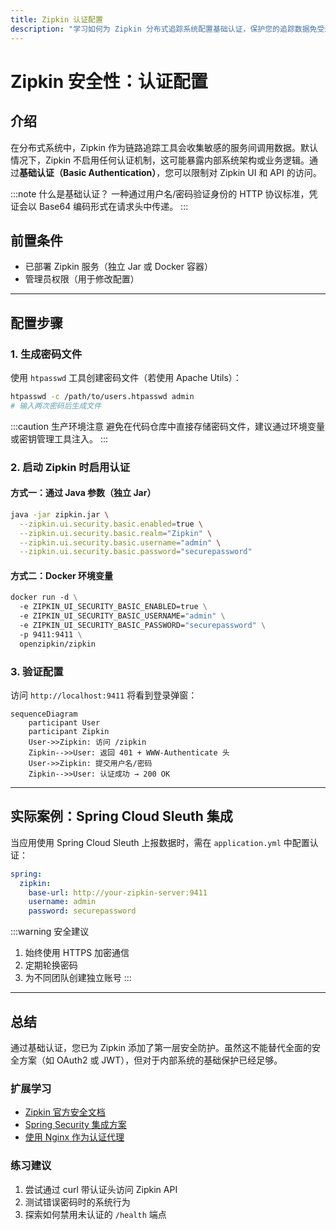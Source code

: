 ```yaml
---
title: Zipkin 认证配置
description: "学习如何为 Zipkin 分布式追踪系统配置基础认证，保护您的追踪数据免受未授权访问。"
---
```


# Zipkin 安全性：认证配置

## 介绍

在分布式系统中，Zipkin 作为链路追踪工具会收集敏感的服务间调用数据。默认情况下，Zipkin 不启用任何认证机制，这可能暴露内部系统架构或业务逻辑。通过**基础认证（Basic Authentication）**，您可以限制对 Zipkin UI 和 API 的访问。

:::note 什么是基础认证？
一种通过用户名/密码验证身份的 HTTP 协议标准，凭证会以 Base64 编码形式在请求头中传递。
:::

## 前置条件

- 已部署 Zipkin 服务（独立 Jar 或 Docker 容器）
- 管理员权限（用于修改配置）

---

## 配置步骤

### 1. 生成密码文件

使用 `htpasswd` 工具创建密码文件（若使用 Apache Utils）：

```bash
htpasswd -c /path/to/users.htpasswd admin
# 输入两次密码后生成文件
```

:::caution 生产环境注意
避免在代码仓库中直接存储密码文件，建议通过环境变量或密钥管理工具注入。
:::

### 2. 启动 Zipkin 时启用认证

#### 方式一：通过 Java 参数（独立 Jar）

```bash
java -jar zipkin.jar \
  --zipkin.ui.security.basic.enabled=true \
  --zipkin.ui.security.basic.realm="Zipkin" \
  --zipkin.ui.security.basic.username="admin" \
  --zipkin.ui.security.basic.password="securepassword"
```

#### 方式二：Docker 环境变量

```dockerfile
docker run -d \
  -e ZIPKIN_UI_SECURITY_BASIC_ENABLED=true \
  -e ZIPKIN_UI_SECURITY_BASIC_USERNAME="admin" \
  -e ZIPKIN_UI_SECURITY_BASIC_PASSWORD="securepassword" \
  -p 9411:9411 \
  openzipkin/zipkin
```

### 3. 验证配置

访问 `http://localhost:9411` 将看到登录弹窗：

```mermaid
sequenceDiagram
    participant User
    participant Zipkin
    User->>Zipkin: 访问 /zipkin
    Zipkin-->>User: 返回 401 + WWW-Authenticate 头
    User->>Zipkin: 提交用户名/密码
    Zipkin-->>User: 认证成功 → 200 OK
```

---

## 实际案例：Spring Cloud Sleuth 集成

当应用使用 Spring Cloud Sleuth 上报数据时，需在 `application.yml` 中配置认证：

```yaml
spring:
  zipkin:
    base-url: http://your-zipkin-server:9411
    username: admin
    password: securepassword
```

:::warning 安全建议
1. 始终使用 HTTPS 加密通信
2. 定期轮换密码
3. 为不同团队创建独立账号
:::

---

## 总结

通过基础认证，您已为 Zipkin 添加了第一层安全防护。虽然这不能替代全面的安全方案（如 OAuth2 或 JWT），但对于内部系统的基础保护已经足够。

### 扩展学习
- [Zipkin 官方安全文档](https://zipkin.io/security/)
- [Spring Security 集成方案](https://spring.io/projects/spring-security)
- [使用 Nginx 作为认证代理](https://docs.nginx.com/nginx/admin-guide/security-controls/configuring-http-basic-authentication/)

### 练习建议
1. 尝试通过 curl 带认证头访问 Zipkin API
2. 测试错误密码时的系统行为
3. 探索如何禁用未认证的 `/health` 端点
